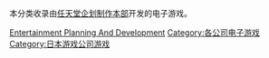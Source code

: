 本分类收录由[[任天堂企划制作本部|任天堂企划制作本部]]开发的电子游戏。

{{DEFAULTSORT:Nintendo Entertainment Planning And Development}}
[[Category:任天堂部门或子公司游戏|Entertainment Planning And Development]]
[[Category:各公司电子游戏|Category:各公司电子游戏]]
[[Category:日本游戏公司游戏|Category:日本游戏公司游戏]]